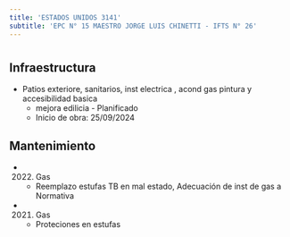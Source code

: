 ```yaml
---
title: 'ESTADOS UNIDOS 3141'
subtitle: 'EPC N° 15 MAESTRO JORGE LUIS CHINETTI - IFTS N° 26'
---
```


#
## Infraestructura

* Patios exteriore, sanitarios,  inst electrica , acond gas pintura y accesibilidad basica 
    + mejora edilicia - Planificado 
    + Inicio de obra: 25/09/2024 






## Mantenimiento

*  (2022) Gas 
    + Reemplazo estufas TB en mal estado, Adecuación de inst de gas a Normativa

*  (2021) Gas 
    + Proteciones en estufas



